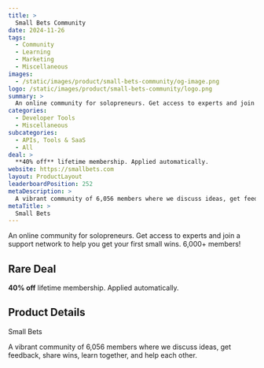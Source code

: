 ```yaml
---
title: >
  Small Bets Community
date: 2024-11-26
tags:
  - Community
  - Learning
  - Marketing
  - Miscellaneous
images:
  - /static/images/product/small-bets-community/og-image.png
logo: /static/images/product/small-bets-community/logo.png
summary: >
  An online community for solopreneurs. Get access to experts and join a support network to help you get your first small wins. 6,000+ members!
categories:
  - Developer Tools
  - Miscellaneous
subcategories:
  - APIs, Tools & SaaS
  - All
deal: >
  **40% off** lifetime membership. Applied automatically.
website: https://smallbets.com
layout: ProductLayout
leaderboardPosition: 252
metaDescription: >
  A vibrant community of 6,056 members where we discuss ideas, get feedback, share wins, learn together, and help each other.
metaTitle: >
  Small Bets
---
```

An online community for solopreneurs. Get access to experts and join a support network to help you get your first small wins. 6,000+ members!

## Rare Deal

**40% off** lifetime membership. Applied automatically.

## Product Details

Small Bets

A vibrant community of 6,056 members where we discuss ideas, get feedback, share wins, learn together, and help each other.
